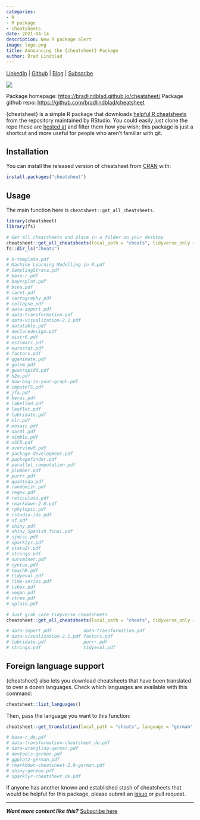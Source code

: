 ```yaml
---
categories:
- R
- R package
- cheatsheets
date: 2021-04-14
description: New R package alert
image: logo.png
title: Announcing the {cheatsheet} Package
author: Brad Lindblad
---
```





[LinkedIn](https://www.linkedin.com/in/bradlindblad/) | [Github](https://github.com/bradlindblad/) | [Blog](https://technistema.com/) | [Subscribe](https://technistema.com/contact/)

![](logo.png)

Package homepage: [https://bradlindblad.github.io/cheatsheet/](https://bradlindblad.github.io/cheatsheet/)
Package github repo: [https://github.com/bradlindblad/cheatsheet](https://github.com/bradlindblad/cheatsheet)

{cheatsheet} is a simple R package that downloads [helpful R cheatsheets](https://www.rstudio.com/resources/cheatsheets/) from the repository maintained by RStudio. You could easily just clone the repo these are [hosted at](https://github.com/rstudio/cheatsheets) and filter them how you wish; this package is just a shortcut and more useful for people who aren't familiar with git.

## Installation

You can install the released version of cheatsheet from [CRAN](https://CRAN.R-project.org) with:

``` r
install.packages("cheatsheet")
```

## Usage

The main function here is `cheatsheet::get_all_cheatsheets`.

```r
library(cheatsheet)
library(fs)

# Get all cheatsheets and place in a folder on your desktop
cheatsheet::get_all_cheatsheets(local_path = "cheats", tidyverse_only = FALSE)
fs::dir_ls("cheats")

# 0-template.pdf
# Machine Learning Modelling in R.pdf
# SamplingStrata.pdf
# base-r.pdf
# bayesplot.pdf
# bcea.pdf
# caret.pdf
# cartography.pdf
# collapse.pdf
# data-import.pdf
# data-transformation.pdf
# data-visualization-2.1.pdf
# datatable.pdf
# declaredesign.pdf
# distr6.pdf
# estimatr.pdf
# eurostat.pdf
# factors.pdf
# gganimate.pdf
# golem.pdf
# gwasrapidd.pdf
# h2o.pdf
# how-big-is-your-graph.pdf
# imputeTS.pdf
# jfa.pdf
# keras.pdf
# labelled.pdf
# leaflet.pdf
# lubridate.pdf
# mlr.pdf
# mosaic.pdf
# nardl.pdf
# nimble.pdf
# oSCR.pdf
# overviewR.pdf
# package-development.pdf
# packagefinder.pdf
# parallel_computation.pdf
# plumber.pdf
# purrr.pdf
# quanteda.pdf
# randomizr.pdf
# regex.pdf
# reticulate.pdf
# rmarkdown-2.0.pdf
# rphylopic.pdf
# rstudio-ide.pdf
# sf.pdf
# shiny.pdf
# shiny_Spanish_final.pdf
# sjmisc.pdf
# sparklyr.pdf
# stata2r.pdf
# strings.pdf
# survminer.pdf
# syntax.pdf
# teachR.pdf
# tidyeval.pdf
# time-series.pdf
# tsbox.pdf
# vegan.pdf
# vtree.pdf
# xplain.pdf


```

```r
# Just grab core tidyverse cheatsheets
cheatsheet::get_all_cheatsheets(local_path = "cheats", tidyverse_only = TRUE)

# data-import.pdf            data-transformation.pdf
# data-visualization-2.1.pdf factors.pdf
# lubridate.pdf              purrr.pdf
# strings.pdf                tidyeval.pdf

```

## Foreign language support

{cheatsheet} also lets you download cheatsheets that have been translated to over a dozen languages. Check which languages are available with this command:
```r
cheatsheet::list_languages()
```

Then, pass the language you want to this function:
```r
cheatsheet::get_translation(local_path = "cheats", language = "german")

# base-r_de.pdf
# data-transformation-cheatsheet_de.pdf
# data-wrangling-german.pdf
# devtools-german.pdf
# ggplot2-german.pdf
# rmarkdown-cheatsheet-2.0-german.pdf
# shiny-german.pdf
# sparklyr-cheatsheet_de.pdf

```

If anyone has another known and established stash of cheatsheets that would be helpful for this package, please submit an [issue](https://github.com/bradlindblad/cheatsheet/issues) or pull request.

---
  ***Want more content like this?*** [Subscribe here](https://technistema.com/contact/)


